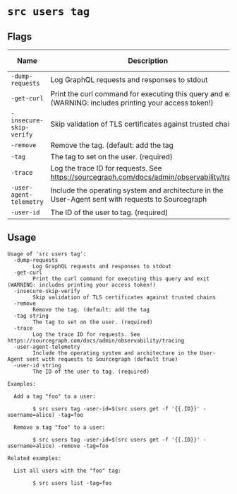 # `src users tag`


## Flags

| Name | Description | Default Value |
|------|-------------|---------------|
| `-dump-requests` | Log GraphQL requests and responses to stdout | `false` |
| `-get-curl` | Print the curl command for executing this query and exit (WARNING: includes printing your access token!) | `false` |
| `-insecure-skip-verify` | Skip validation of TLS certificates against trusted chains | `false` |
| `-remove` | Remove the tag. (default: add the tag | `false` |
| `-tag` | The tag to set on the user. (required) |  |
| `-trace` | Log the trace ID for requests. See https://sourcegraph.com/docs/admin/observability/tracing | `false` |
| `-user-agent-telemetry` | Include the operating system and architecture in the User-Agent sent with requests to Sourcegraph | `true` |
| `-user-id` | The ID of the user to tag. (required) |  |


## Usage

```
Usage of 'src users tag':
  -dump-requests
    	Log GraphQL requests and responses to stdout
  -get-curl
    	Print the curl command for executing this query and exit (WARNING: includes printing your access token!)
  -insecure-skip-verify
    	Skip validation of TLS certificates against trusted chains
  -remove
    	Remove the tag. (default: add the tag
  -tag string
    	The tag to set on the user. (required)
  -trace
    	Log the trace ID for requests. See https://sourcegraph.com/docs/admin/observability/tracing
  -user-agent-telemetry
    	Include the operating system and architecture in the User-Agent sent with requests to Sourcegraph (default true)
  -user-id string
    	The ID of the user to tag. (required)

Examples:

  Add a tag "foo" to a user:

    	$ src users tag -user-id=$(src users get -f '{{.ID}}' -username=alice) -tag=foo

  Remove a tag "foo" to a user:

    	$ src users tag -user-id=$(src users get -f '{{.ID}}' -username=alice) -remove -tag=foo

Related examples:

  List all users with the "foo" tag:

    	$ src users list -tag=foo



```
